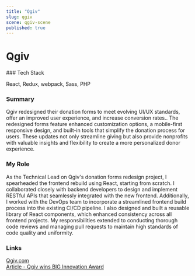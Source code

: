 ```yaml
---
title: "Qgiv"
slug: qgiv
scene: qgiv-scene
published: true
---
```


<div className="flex flex-col w-full h-fit gap-y-16">
<div className="flex flex-col w-full min-h-[calc(40vh-var(--header-height))] justify-center"></div>
<Container>

# Qgiv

</Container>
<Container>
### Tech Stack

React, Redux, webpack, Sass, PHP

### Summary

Qgiv redesigned their donation forms to meet evolving UI/UX standards, offer an improved user experience, and increase conversion rates.. The redesigned forms feature enhanced customization options, a mobile-first responsive design, and built-in tools that simplify the donation process for users. These updates not only streamline giving but also provide nonprofits with valuable insights and flexibility to create a more personalized donor experience.

### My Role

As the Technical Lead on Qgiv's donation forms redesign project, I spearheaded the frontend rebuild using React, starting from scratch. I collaborated closely with backend developers to design and implement RESTful APIs that seamlessly integrated with the new frontend. Additionally, I worked with the DevOps team to incorporate a streamlined frontend build process into the existing CI/CD pipeline. I also designed and built a reusable library of React components, which enhanced consistency across all frontend projects. My responsibilities extended to conducting thorough code reviews and managing pull requests to maintain high standards of code quality and uniformity.

### Links

[Qgiv.com](https://www.qgiv.com/donation-forms)  
[Article - Qgiv wins BIG Innovation Award](https://www.qgiv.com/blog/qgivs-redesigned-donation-forms-win-big-innovation-award/)

</Container>
</div>
